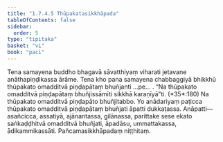 ```yaml
---
title: "1.7.4.5 Thūpakatasikkhāpada"
tableOfContents: false
sidebar:
  order: 5
type: "tipitaka"
basket: "vi"
book: "paci"
---
```



<DynamicBreadcrumb />

<Division number="610" book="paci" e="ch" v="2" p="252">

<Paragraph number="1855" book="paci">
Tena samayena buddho bhagavā sāvatthiyaṃ viharati jetavane anāthapiṇḍikassa ārāme. Tena kho pana samayena chabbaggiyā bhikkhū thūpakato omadditvā piṇḍapātaṃ bhuñjanti …pe… .
</Paragraph>

<Paragraph number="1856" book="paci">
<Emphasis>“Na thūpakato omadditvā piṇḍapātaṃ bhuñjissāmīti sikkhā karaṇīyā”</Emphasis>ti. (*35*:<Emphasis>180</Emphasis>)
</Paragraph>

<Paragraph number="1857" book="paci">
Na thūpakato omadditvā piṇḍapāto bhuñjitabbo. Yo anādariyaṃ paṭicca thūpakato omadditvā piṇḍapātaṃ bhuñjati āpatti dukkaṭassa.
</Paragraph>

<Paragraph number="1858" book="paci">
Anāpatti— asañcicca, assatiyā, ajānantassa, gilānassa, parittake sese ekato saṅkaḍḍhitvā omadditvā bhuñjati, āpadāsu, ummattakassa, ādikammikassāti.

</Paragraph>
</Division>

<Paragraph number="1859" type="center" book="paci">
Pañcamasikkhāpadaṃ niṭṭhitaṃ.
</Paragraph>